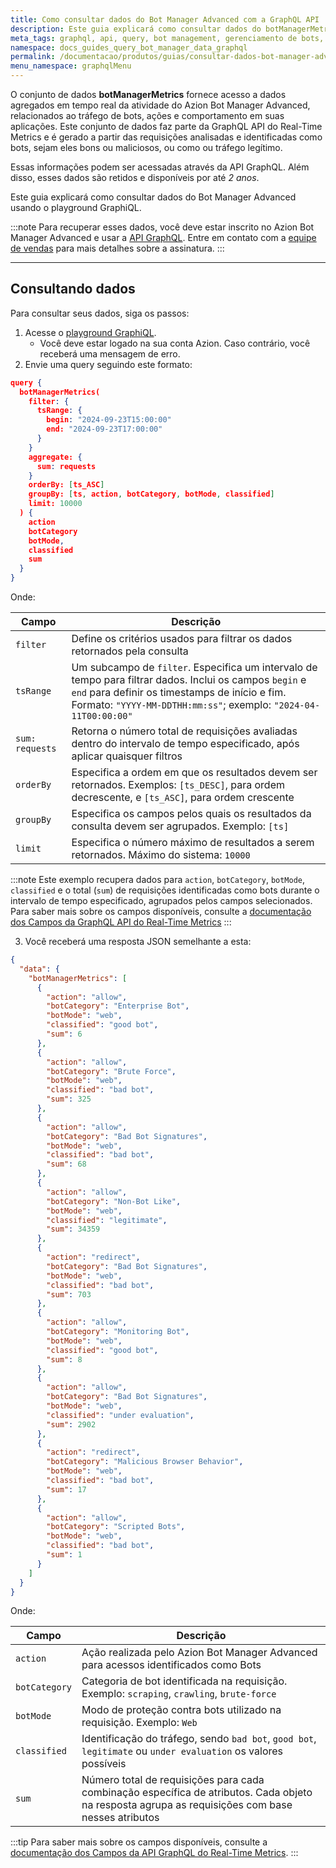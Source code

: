 ```yaml
---
title: Como consultar dados do Bot Manager Advanced com a GraphQL API
description: Este guia explicará como consultar dados do botManagerMetrics dataset usando o GraphiQL playground.
meta_tags: graphql, api, query, bot management, gerenciamento de bots, Azion Bot Manager Advanced
namespace: docs_guides_query_bot_manager_data_graphql
permalink: /documentacao/produtos/guias/consultar-dados-bot-manager-advanced-com-graphql/
menu_namespace: graphqlMenu
---
```


O conjunto de dados **botManagerMetrics** fornece acesso a dados agregados em tempo real da atividade do Azion Bot Manager Advanced, relacionados ao tráfego de bots, ações e comportamento em suas aplicações. Este conjunto de dados faz parte da GraphQL API do Real-Time Metrics e é gerado a partir das requisições analisadas e identificadas como bots, sejam eles bons ou maliciosos, ou como ou tráfego legítimo.

Essas informações podem ser acessadas através da API GraphQL. Além disso, esses dados são retidos e disponíveis por até *2 anos*.

Este guia explicará como consultar dados do Bot Manager Advanced usando o playground GraphiQL.

:::note
Para recuperar esses dados, você deve estar inscrito no Azion Bot Manager Advanced e usar a [API GraphQL](/pt-br/documentacao/devtools/graphql-api/visao-geral/). Entre em contato com a [equipe de vendas](https://www.azion.com/pt-br/contate-vendas/) para mais detalhes sobre a assinatura.
:::

---

## Consultando dados

Para consultar seus dados, siga os passos:

1. Acesse o [playground GraphiQL](https://manager.azion.com/metrics/graphql).
    - Você deve estar logado na sua conta Azion. Caso contrário, você receberá uma mensagem de erro.
2. Envie uma query seguindo este formato:

```json
query {
  botManagerMetrics(
    filter: {
      tsRange: {
        begin: "2024-09-23T15:00:00"
        end: "2024-09-23T17:00:00"
      }
    }
    aggregate: {
      sum: requests
    }
    orderBy: [ts_ASC]
    groupBy: [ts, action, botCategory, botMode, classified]
    limit: 10000
  ) {
    action
    botCategory
    botMode,
    classified
    sum
  }
}
```

Onde:

| Campo | Descrição |
|----------|----------|
| `filter` | Define os critérios usados para filtrar os dados retornados pela consulta |
| `tsRange` | Um subcampo de `filter`. Especifica um intervalo de tempo para filtrar dados. Inclui os campos `begin` e `end` para definir os timestamps de início e fim. Formato: `"YYYY-MM-DDTHH:mm:ss"`; exemplo: `"2024-04-11T00:00:00"` |
| `sum: requests` | Retorna o número total de requisições avaliadas dentro do intervalo de tempo especificado, após aplicar quaisquer filtros |
| `orderBy` | Especifica a ordem em que os resultados devem ser retornados. Exemplos: `[ts_DESC]`, para ordem decrescente, e `[ts_ASC]`, para ordem crescente |
| `groupBy` | Especifica os campos pelos quais os resultados da consulta devem ser agrupados. Exemplo: `[ts]` |
| `limit` | Especifica o número máximo de resultados a serem retornados. Máximo do sistema: `10000` |

:::note
Este exemplo recupera dados para `action`, `botCategory`, `botMode`, `classified` e o total (`sum`) de requisições identificadas como bots durante o intervalo de tempo especificado, agrupados pelos campos selecionados. Para saber mais sobre os campos disponíveis, consulte a [documentação dos Campos da GraphQL API do Real-Time Metrics](/pt-br/documentacao/devtools/graphql-api/recursos/campos-gql-real-time-metrics/)
:::

3. Você receberá uma resposta JSON semelhante a esta:

```json
{
  "data": {
    "botManagerMetrics": [
      {
        "action": "allow",
        "botCategory": "Enterprise Bot",
        "botMode": "web",
        "classified": "good bot",
        "sum": 6
      },
      {
        "action": "allow",
        "botCategory": "Brute Force",
        "botMode": "web",
        "classified": "bad bot",
        "sum": 325
      },
      {
        "action": "allow",
        "botCategory": "Bad Bot Signatures",
        "botMode": "web",
        "classified": "bad bot",
        "sum": 68
      },
      {
        "action": "allow",
        "botCategory": "Non-Bot Like",
        "botMode": "web",
        "classified": "legitimate",
        "sum": 34359
      },
      {
        "action": "redirect",
        "botCategory": "Bad Bot Signatures",
        "botMode": "web",
        "classified": "bad bot",
        "sum": 703
      },
      {
        "action": "allow",
        "botCategory": "Monitoring Bot",
        "botMode": "web",
        "classified": "good bot",
        "sum": 8
      },
      {
        "action": "allow",
        "botCategory": "Bad Bot Signatures",
        "botMode": "web",
        "classified": "under evaluation",
        "sum": 2902
      },
      {
        "action": "redirect",
        "botCategory": "Malicious Browser Behavior",
        "botMode": "web",
        "classified": "bad bot",
        "sum": 17
      },
      {
        "action": "allow",
        "botCategory": "Scripted Bots",
        "botMode": "web",
        "classified": "bad bot",
        "sum": 1
      }
    ]
  }
}
```

Onde: 

| Campo | Descrição |
|----------|----------|
| `action` | Ação realizada pelo Azion Bot Manager Advanced para acessos identificados como Bots |
| `botCategory` | Categoria de bot identificada na requisição. Exemplo: `scraping`, `crawling`, `brute-force` |
| `botMode` | Modo de proteção contra bots utilizado na requisição. Exemplo: `Web` |
| `classified` | Identificação do tráfego, sendo `bad bot`, `good bot`, `legitimate` ou `under evaluation` os valores possíveis |
| `sum` | Número total de requisições para cada combinação específica de atributos. Cada objeto na resposta agrupa as requisições com base nesses atributos |

:::tip
Para saber mais sobre os campos disponíveis, consulte a [documentação dos Campos da API GraphQL do Real-Time Metrics](/pt-br/documentacao/devtools/graphql-api/recursos/campos-gql-real-time-metrics/).
:::